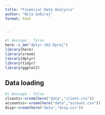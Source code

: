 ```yaml
---
title: "Financial Data Analysis"
author: "Nila Gobiraj"
format: html


---
```

```r
#| message : false
here::i_am("dplyr-102.Rproj")
library(here)
library(vroom)
library(dplyr)
library(tidyr)
library(ggplot2)
```
## Data loading
```r
#| message : false
clients<-vroom(here("data","client.csv"))
accountss<-vroom(here("data","account.csv"))
disp<-vroom(here("data","disp.csv"))
```

